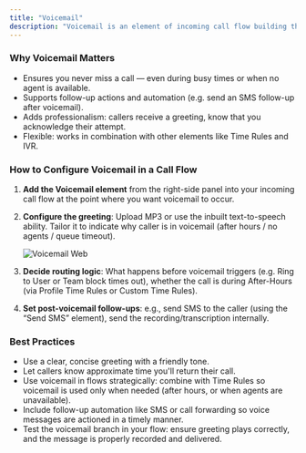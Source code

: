 ```yaml
---
title: "Voicemail"
description: "Voicemail is an element of incoming call flow building that captures recorded messages when no one is available to take the call. This could occur when agents are all busy, after a call has rung to your team or user without a response, or during hours when you’ve configured your flow to route calls to voicemail. "
---
```


### **Why Voicemail Matters**

- Ensures you never miss a call — even during busy times or when no agent is available.
- Supports follow-up actions and automation (e.g. send an SMS follow-up after voicemail).
- Adds professionalism: callers receive a greeting, know that you acknowledge their attempt.
- Flexible: works in combination with other elements like Time Rules and IVR.

### **How to Configure Voicemail in a Call Flow**

1. **Add the Voicemail element** from the right-side panel into your incoming call flow at the point where you want voicemail to occur.
2. **Configure the greeting**: Upload MP3 or use the inbuilt text-to-speech ability. Tailor it to indicate why caller is in voicemail (after hours / no agents / queue timeout).

   ![Voicemail Web](/voicemail.webp)
3. **Decide routing logic**: What happens before voicemail triggers (e.g. Ring to User or Team block times out), whether the call is during After-Hours (via Profile Time Rules or Custom Time Rules).
4. **Set post-voicemail follow-ups**: e.g., send SMS to the caller (using the “Send SMS” element), send the recording/transcription internally.

### **Best Practices**

- Use a clear, concise greeting with a friendly tone.
- Let callers know approximate time you'll return their call.
- Use voicemail in flows strategically: combine with Time Rules so voicemail is used only when needed (after hours, or when agents are unavailable).
- Include follow-up automation like SMS or call forwarding so voice messages are actioned in a timely manner.
- Test the voicemail branch in your flow: ensure greeting plays correctly, and the message is properly recorded and delivered.